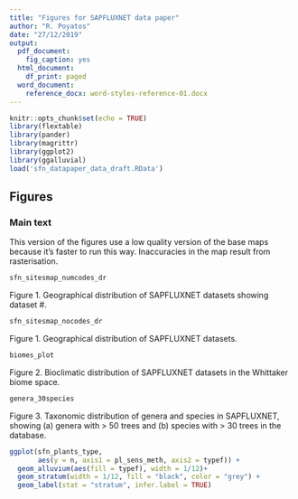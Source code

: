 ```yaml
---
title: "Figures for SAPFLUXNET data paper"
author: "R. Poyatos"
date: "27/12/2019"
output:
  pdf_document: 
    fig_caption: yes
  html_document:
    df_print: paged
  word_document: 
    reference_docx: word-styles-reference-01.docx
---
```




```r
knitr::opts_chunk$set(echo = TRUE)
library(flextable)
library(pander)
library(magrittr)
library(ggplot2)
library(ggalluvial)
load('sfn_datapaper_data_draft.RData')
```

## Figures

### Main text

This version of the figures use a low quality version of the base maps because it's faster to run this way.
Inaccuracies in the map result from rasterisation.

\pagebreak

```r
sfn_sitesmap_numcodes_dr
```

Figure 1. Geographical distribution of SAPFLUXNET datasets showing dataset #.

\pagebreak

```r
sfn_sitesmap_nocodes_dr
```

Figure 1. Geographical distribution of SAPFLUXNET datasets.

\pagebreak


```r
biomes_plot
```
Figure 2. Bioclimatic distribution of SAPFLUXNET datasets in the Whittaker biome space.

\pagebreak

```r
genera_30species
```
Figure 3. Taxonomic distribution of genera and species in SAPFLUXNET, showing (a) genera with > 50 trees and (b) species with > 30 trees 
in the database.

\pagebreak

```r
ggplot(sfn_plants_type,
       aes(y = n, axis1 = pl_sens_meth, axis2 = typef)) +
  geom_alluvium(aes(fill = typef), width = 1/12)+
  geom_stratum(width = 1/12, fill = "black", color = "grey") +
  geom_label(stat = "stratum", infer.label = TRUE) 
```


